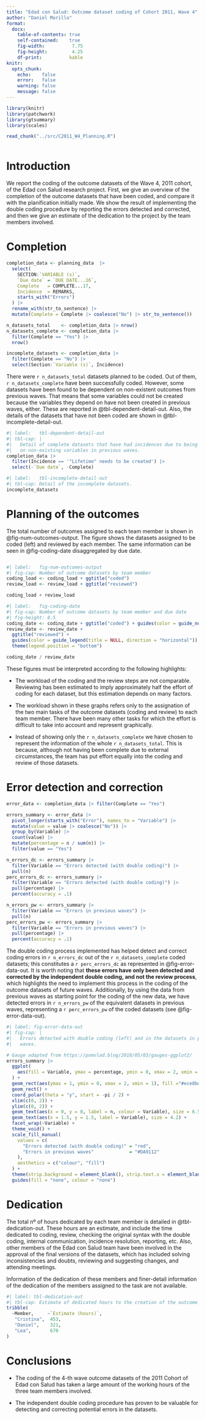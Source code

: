 ```yaml
---
title: "Edad con Salud: Outcome dataset coding of Cohort 2011, Wave 4"
author: "Daniel Morillo"
format:
  docx:
    table-of-contents: true
    self-contained:    true
    fig-width:          7.75
    fig-height:         4.25
    df-print:          kable
knitr:
  opts_chunk:
    echo:    false
    error:   false
    warning: false
    message: false
---
```


```r
library(knitr)
library(patchwork)
library(gtsummary)
library(scales)
```

```r
read_chunk("../src/C2011_W4_Planning.R")
```

```r
```

# Introduction

We report the coding of the outcome datasets of the Wave 4, 2011 cohort, of the
Edad con Salud research project. First, we give an overview of the completion of
the outcome datasets that have been coded, and compare it with the planification
initially made. We show the result of implementing the double coding procedure
by reporting the errors detected and corrected, and then we give an estimate of
the dedication to the project by the team members involved.

# Completion

```r
completion_data <- planning_data  |>
  select(
    SECTION:`VARIABLE (s)`,
    `Due date` = `DUE DATE...16`,
    Complete   = COMPLETE...17,
    Incidence  = REMARKS,
    starts_with("Errors")
  ) |>
  rename_with(str_to_sentence) |>
  mutate(Complete = Complete |> coalesce("No") |> str_to_sentence())

n_datasets_total    <- completion_data |> nrow()
n_datasets_complete <- completion_data |>
  filter(Complete == "Yes") |>
  nrow()

incomplete_datasets <- completion_data |>
  filter(Complete == "No") |>
  select(Section:`Variable (s)`, Incidence)
```

There were `r n_datasets_total` datasets planned to be coded. Out of them,
`r n_datasets_complete` have been successfully coded.
However, some datasets have been found to be dependent on non-existent outcomes
from previous waves. That means that some variables could not be created because
the variables they depend on have not been created in previous waves, either.
These are reported in @tbl-dependent-detail-out. Also, the details of the
datasets that have not been coded are shown in @tbl-incomplete-detail-out.

```r
#| label:   tbl-dependent-detail-out
#| tbl-cap: |
#|   Detail of complete datasets that have had incidences due to being dependent
#|   on non-existing variables in previous waves.
completion_data |>
  filter(Incidence == '"Lifetime" needs to be created') |>
  select(-`Due date`, -Complete)
```

```r
#| label:   tbl-incomplete-detail-out
#| tbl-cap: Detail of the incomplete datasets.
incomplete_datasets
```

# Planning of the outcomes

The total number of outcomes assigned to each team member is shown in
@fig-num-outcomes-output. The figure shows the datasets assigned to be coded
(left) and reviewed by each member. The same information can be seen in
@fig-coding-date disaggregated by due date.

```r
```

```r
#| label:   fig-num-outcomes-output
#| fig-cap: Number of outcome datasets by team member
coding_load <- coding_load + ggtitle("coded")
review_load <- review_load + ggtitle("reviewed")

coding_load + review_load
```

```r
#| label:   fig-coding-date
#| fig-cap: Number of outcome datasets by team member and due date
#| fig-height: 8.5
coding_date <- coding_date + ggtitle("coded") + guides(color = guide_none())
review_date <- review_date +
  ggtitle("reviewed") +
  guides(color = guide_legend(title = NULL, direction = "horizontal")) +
  theme(legend.position = "bottom")

coding_date / review_date
```

These figures must be interpreted according to the following highlights:

* The workload of the coding and the review steps are not comparable. Reviewing
has been estimated to imply approximately half the effort of coding for each
dataset, but this estimation depends on many factors.

* The workload shown in these graphs refers only to the assignation of the two
main tasks of the outcome datasets (coding and review) to each team member.
There have been many other tasks for which the effort is difficult to take into
account and represent graphically.

* Instead of showing only the `r n_datasets_complete` we have chosen to
represent the information of the whole `r n_datasets_total`. This is because,
although not having been complete due to external circumstances, the team has
put effort equally into the coding and review of those datasets.

# Error detection and correction

```r
error_data <- completion_data |> filter(Complete == "Yes")

errors_summary <- error_data |>
  pivot_longer(starts_with("Error"), names_to = "Variable") |>
  mutate(value = value |> coalesce("No")) |>
  group_by(Variable) |>
  count(value) |>
  mutate(percentage = n / sum(n)) |>
  filter(value == "Yes")

n_errors_dc <- errors_summary |>
  filter(Variable == "Errors detected (with double coding)") |>
  pull(n)
perc_errors_dc <- errors_summary |>
  filter(Variable == "Errors detected (with double coding)") |>
  pull(percentage) |>
  percent(accuracy = .1)

n_errors_pw <- errors_summary |>
  filter(Variable == "Errors in previous waves") |>
  pull(n)
perc_errors_pw <- errors_summary |>
  filter(Variable == "Errors in previous waves") |>
  pull(percentage) |>
  percent(accuracy = .1)

```

The double coding process implemented has helped detect and correct coding
errors in `r n_errors_dc` out of the `r n_datasets_complete` coded datasets;
this constitutes a `r perc_errors_dc` as represented in @fig-error-data-out.
It is worth noting that **these errors have only been detected and corrected by
the independent double coding, and not the review process**, which highlights
the need to implement this process in the coding of the outcome datasets of
future waves. Additionally, by using the data from previous waves as starting
point for the coding of the new data, we have detected errors in `r n_errors_pw`
of the equivalent datasets in previous waves, representing a `r perc_errors_pw`
of the coded datasets (see @fig-error-data-out).

```r
#| label: fig-error-data-out
#| fig-cap: |
#|   Errors detected with double coding (left) and in the datasets in previous
#|   waves.

# Gauge adapted from https://pomvlad.blog/2018/05/03/gauges-ggplot2/
errors_summary |>
  ggplot(
    aes(fill = Variable, ymax = percentage, ymin = 0, xmax = 2, xmin = 1)
  ) +
  geom_rect(aes(ymax = 1, ymin = 0, xmax = 2, xmin = 1), fill ="#ece8bd") +
  geom_rect() + 
  coord_polar(theta = "y", start = -pi / 2) +
  xlim(c(0, 2)) +
  ylim(c(0, 2)) +
  geom_text(aes(x = 0, y = 0, label = n, colour = Variable), size = 6.5) +
  geom_text(aes(x = 1.5, y = 1.5, label = Variable), size = 4.2) +
  facet_wrap(~Variable) +
  theme_void() +
  scale_fill_manual(
    values = c(
      "Errors detected (with double coding)" = "red",
      "Errors in previous waves"             = "#DA9112"
    ),
    aesthetics = c("colour", "fill")
  ) +
  theme(strip.background = element_blank(), strip.text.x = element_blank()) +
  guides(fill = "none", colour = "none")
```

# Dedication

The total nº of hours dedicated by each team member is detailed in
@tbl-dedication-out. These hours are an estimate, and include the time dedicated
to coding, review, checking the original syntax with the double coding, internal
communication, incidence resolution, reporting, etc. Also, other members of the
Edad con Salud team have been involved in the approval of the final versions of
the datasets, which has included solving inconsistencies and doubts, reviewing
and suggesting changes, and attending meetings.

Information of the dedication of these members and finer-detail information of
the dedication of the members assigned to the task are not available.

```r
#| label: tbl-dedication-out
#| tbl-cap: Estimate of dedicated hours to the creation of the outcome datasets
tribble(
  ~Member,     ~`Estimate (hours)`,
   "Cristina",  453,
   "Daniel",    321,
   "Lea",       670
)
```

# Conclusions

* The coding of the 4-th wave outcome datasets of the 2011 Cohort of Edad con
Salud has taken a large amount of the working hours of the three team members
involved.

* The independent double coding procedure has proven to be valuable for
detecting and correcting potential errors in the datasets.
